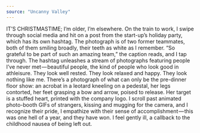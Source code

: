 ```yaml
---
source: "Uncanny Valley"
---
```


IT’S CHRISTMASTIME; I’m older, I’m elsewhere. On the train to work, I swipe through social media and hit on a post from the start-up’s holiday party, which has its own hashtag. The photograph is of two former teammates, both of them smiling broadly, their teeth as white as I remember. “So grateful to be part of such an amazing team,” the caption reads, and I tap through. The hashtag unleashes a stream of photographs featuring people I’ve never met — beautiful people, the kind of people who look good in athleisure. They look well rested. They look relaxed and happy. They look nothing like me. There’s a photograph of what can only be the pre-dinner floor show: an acrobat in a leotard kneeling on a pedestal, her legs contorted, her feet grasping a bow and arrow, poised to release. Her target is a stuffed heart, printed with the company logo. I scroll past animated photo-booth GIFs of strangers, kissing and mugging for the camera, and I recognize their pride, I empathize with their sense of accomplishment — this was one hell of a year, and they have won. I feel gently ill, a callback to the childhood nausea of being left out.
